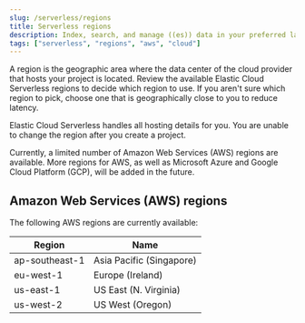 ```yaml
---
slug: /serverless/regions
title: Serverless regions
description: Index, search, and manage ((es)) data in your preferred language.
tags: ["serverless", "regions", "aws", "cloud"]
---
```


A region is the geographic area where the data center of the cloud provider that hosts your project is located. Review the available Elastic Cloud Serverless regions to decide which region to use. If you aren't sure which region to pick, choose one that is geographically close to you to reduce latency. 

Elastic Cloud Serverless handles all hosting details for you. You are unable to change the region after you create a project. 

<DocCallOut title="Note">
Currently, a limited number of Amazon Web Services (AWS) regions are available. More regions for AWS, as well as Microsoft Azure and Google Cloud Platform (GCP), will be added in the future.
</DocCallOut>

## Amazon Web Services (AWS) regions

The following AWS regions are currently available:

| Region | Name | 
|--------|------|
| ap-southeast-1 | Asia Pacific (Singapore) |
| eu-west-1 | Europe (Ireland) |
| us-east-1 | US East (N. Virginia) |
| us-west-2 | US West (Oregon) |

